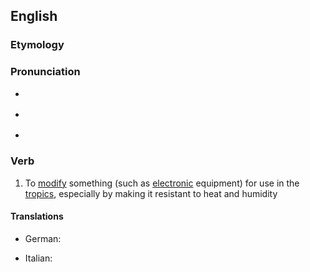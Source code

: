 ==English==

===Etymology===
{{suffix|en|tropical|ize}}

===Pronunciation===
* {{a|GA}} {{IPA|en|/ˈtɹɑpɪkəlaɪz/}}
* {{a|RP}} {{IPA|en|/ˈtɹɒpɪkəlaɪz/}}
* {{hyph|en|trop|i|cal|ize}}

===Verb===
{{en-verb|tropicaliz}}

# To [[modify]] something (such as [[electronic]] equipment) for use in the [[tropic]]s, especially by making it resistant to heat and humidity

====Translations====
{{trans-top|modify something for use in the tropics}}
* German: {{t-check|de|[[tropenfest]] [[machen]]}} <!-- was "[[tropenfest]] [[machen]]" - assumed sum-of-parts; if an idiom, remove the wikilinks to the individual words. see [[User:Kephir/gadgets/xte#Translation_fixing]] -->
{{trans-mid}}
* Italian: {{t|it|tropicalizzare}}
{{trans-bottom}}
